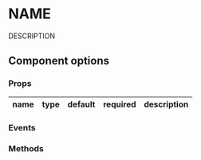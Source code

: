 

<Meta of={VaAside} />

# NAME

DESCRIPTION

## Component options

### Props

| name   | type           | default | required     | description                           |
|--------|----------------|---------|--------------|---------------------------------------|


### Events

### Methods
